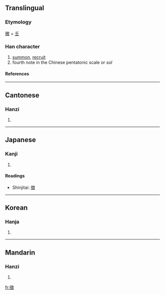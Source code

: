 {{see|徴|征}}

==Translingual==
===Etymology===
[[微]] + [[壬]]
===Han character===
{{Han char|rn=60|rad=彳|as=12|sn=15|four=2824<sub>0</sub>|canj=竹人山土大 (HOUGK)}}
# [[summon]], [[recruit]]
# fourth note in the Chinese pentatonic scale or ''sol''
====References====
{{Han ref|kx=0370.410|dkj=10239|dj=0697.270|hdz=20842.070|uh=5FB5|ud=24501|bh=BC78|bd=48248}}
----
==Cantonese==
===Hanzi===
{{yue-hanzi|jyut=|y=ji2, jing1}}
# {{defn|Cantonese}}
----
==Japanese==
===Kanji===
{{ja-kanji|grade=|rs=彳12}}
# {{defn|Japanese}} 
====Readings====
{{ja-readings|on=[[ちょう]] (chō), [[ち]] (chi)|kun=[[しるし]] (shirushi), [[めす]] (mesu)}}

* Shinjitai: [[徴]]
----
==Korean==
===Hanja===
{{ko-hanja|hangeul=[[징]], [[치]]|eumhun=|rv=jing, chi|mr=ching, ch'i|y=cing, chi}}
# {{defn|Korean}}
----
==Mandarin==
===Hanzi===
{{cmn-hanzi|sim=征|pin=[[zhēng]] ([[zheng1]])|wg=cheng<sup>1</sup>}}
# {{defn|Mandarin}}

[[fr:徵]]